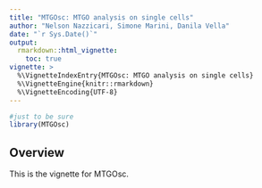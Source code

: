 ```yaml
---
title: "MTGOsc: MTGO analysis on single cells"
author: "Nelson Nazzicari, Simone Marini, Danila Vella"
date: "`r Sys.Date()`"
output: 
  rmarkdown::html_vignette:
    toc: true
vignette: >
  %\VignetteIndexEntry{MTGOsc: MTGO analysis on single cells}
  %\VignetteEngine{knitr::rmarkdown}
  %\VignetteEncoding{UTF-8}
---
```

<!-- 
PLEASE NOTE

This is a vignette and it's not rebuilt automatically with the package.
To do so please use the following command:

devtools::build_vignettes()

And *then* rebuild the package, so it updates the doc.
--> 

```r
#just to be sure
library(MTGOsc)
```

## Overview

This is the vignette for MTGOsc.
